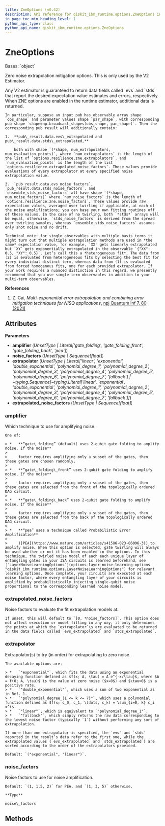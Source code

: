 ```yaml
---
title: ZneOptions (v0.42)
description: API reference for qiskit_ibm_runtime.options.ZneOptions in qiskit-ibm-runtime v0.42
in_page_toc_min_heading_level: 1
python_api_type: class
python_api_name: qiskit_ibm_runtime.options.ZneOptions
---
```


# ZneOptions

<Class id="qiskit_ibm_runtime.options.ZneOptions" isDedicatedPage={true} github="https://github.com/Qiskit/qiskit-ibm-runtime/tree/stable/0.42/qiskit_ibm_runtime/options/zne_options.py#L36-L188" signature="ZneOptions(amplifier=Unset, noise_factors=Unset, extrapolator=Unset, extrapolated_noise_factors=Unset)" modifiers="class">
  Bases: `object`

  Zero noise extrapolation mitigation options. This is only used by the V2 Estimator.

  <Admonition title="Note" type="note">
    Any V2 estimator is guaranteed to return data fields called `evs` and `stds` that report the desired expectation value estimates and errors, respectively. When ZNE options are enabled in the runtime estimator, additional data is returned.

    In particular, suppose an input pub has observable array shape `obs_shape` and parameter values shape `par_shape`, with corresponding pub shape `shape=np.broadcast_shapes(obs_shape, par_shape)`. Then the corresponding pub result will additionally contain:

    1.  **pub\_result.data.evs\_extrapolated and pub\_result.data.stds\_extrapolated,**

        both with shape `(*shape, num_extrapolators, num_evaluation_points)`, where `num_extrapolators` is the length of the list of `options.resilience.zne.extrapolators`, and `num_evaluation_points` is the length of the list `options.resilience.extrapolated_noise_factors`. These values provide evaluations of every extrapolator at every specified noise extrapolation value.

    2.  `pub_result.data.evs_noise_factors`, `pub_result.data.stds_noise_factors`, and `ensemble_stds_noise_factors` all have shape `(*shape, num_noise_factors)` where `num_noise_factors` is the length of `options.resilience.zne.noise_factors`. These values provide raw expectation values, averaged over twirling if applicable, at each of the noise amplifications; you can base your own fitting routines off of these values. In the case of no twirling, both `*stds*` arrays will be equal, otherwise, `stds_noise_factors` is derived from the spread over twirling samples, whereas `ensemble_stds_noise_factors` assumes only shot noise and no drift.

    Technical note: for single observables with multiple basis terms it might turn out that multiple extrapolation methods are used in *the same* expectation value, for example, `XX` gets linearly extrapolated but `XY` gets exponentially extrapolated in the observable `{"XX": 0.5, "XY": 0.5}`. Let’s call this a *heterogeneous fit*. The data from (2) is evaluated from heterogeneous fits by selecting the best fit for every individual distinct term, whereas data from (1) is evaluated from forced homogenous fits, one for each provided extrapolator. If your work requires a nuanced distinction in this regard, we presently recommend that you use single-term observables in addition to your multi-term observables.
  </Admonition>

  **References**

  1.  Z. Cai, *Multi-exponential error extrapolation and combining error mitigation techniques for NISQ applications*, [npj Quantum Inf 7, 80 (2021)](https://www.nature.com/articles/s41534-021-00404-3)

  ## Attributes

  **Parameters**

  *   **amplifier** (*UnsetType | Literal\['gate\_folding', 'gate\_folding\_front', 'gate\_folding\_back', 'pea']*)
  *   **noise\_factors** (*UnsetType | Sequence\[float]*)
  *   **extrapolator** (*UnsetType | Literal\['linear', 'exponential', 'double\_exponential', 'polynomial\_degree\_1', 'polynomial\_degree\_2', 'polynomial\_degree\_3', 'polynomial\_degree\_4', 'polynomial\_degree\_5', 'polynomial\_degree\_6', 'polynomial\_degree\_7', 'fallback'] | \~typing.Sequence\[\~typing.Literal\['linear', 'exponential', 'double\_exponential', 'polynomial\_degree\_1', 'polynomial\_degree\_2', 'polynomial\_degree\_3', 'polynomial\_degree\_4', 'polynomial\_degree\_5', 'polynomial\_degree\_6', 'polynomial\_degree\_7', 'fallback']]*)
  *   **extrapolated\_noise\_factors** (*UnsetType | Sequence\[float]*)

  ### amplifier

  <Attribute id="qiskit_ibm_runtime.options.ZneOptions.amplifier" attributeTypeHint="UnsetType | Literal['gate_folding', 'gate_folding_front', 'gate_folding_back', 'pea']" attributeValue="Unset">
    Which technique to use for amplifying noise.

    One of:

    > *   **“gate\_folding” (default) uses 2-qubit gate folding to amplify noise. If the noise**
    >
    >     factor requires amplifying only a subset of the gates, then these gates are chosen randomly.
    >
    > *   **“gate\_folding\_front” uses 2-qubit gate folding to amplify noise. If the noise**
    >
    >     factor requires amplifying only a subset of the gates, then these gates are selected from the front of the topologically ordered DAG circuit.
    >
    > *   **“gate\_folding\_back” uses 2-qubit gate folding to amplify noise. If the noise**
    >
    >     factor requires amplifying only a subset of the gates, then these gates are selected from the back of the topologically ordered DAG circuit.
    >
    > *   **“pea” uses a technique called Probabilistic Error Amplification**
    >
    >     ([PEA](https://www.nature.com/articles/s41586-023-06096-3)) to amplify noise. When this option is selected, gate twirling will always be used whether or not it has been enabled in the options. In this technique, the twirled noise model of each each unique layer of entangling gates in your ISA circuits is learned beforehand, see [`LayerNoiseLearningOptions`](options-layer-noise-learning-options "qiskit_ibm_runtime.options.LayerNoiseLearningOptions") for relevant learning options. Once complete, your circuits are executed at each noise factor, where every entangling layer of your circuits is amplified by probabilistically injecting single-qubit noise proportional to the corresponding learned noise model.
  </Attribute>

  ### extrapolated\_noise\_factors

  <Attribute id="qiskit_ibm_runtime.options.ZneOptions.extrapolated_noise_factors" attributeTypeHint="UnsetType | Sequence[float]" attributeValue="Unset">
    Noise factors to evaluate the fit extrapolation models at.

    If unset, this will default to `[0, *noise_factors]`. This option does not affect execution or model fitting in any way, it only determines the points at which the `extrapolator`\s are evaluated to be returned in the data fields called `evs_extrapolated` and `stds_extrapolated`.
  </Attribute>

  ### extrapolator

  <Attribute id="qiskit_ibm_runtime.options.ZneOptions.extrapolator" attributeTypeHint="UnsetType | Literal['linear', 'exponential', 'double_exponential', 'polynomial_degree_1', 'polynomial_degree_2', 'polynomial_degree_3', 'polynomial_degree_4', 'polynomial_degree_5', 'polynomial_degree_6', 'polynomial_degree_7', 'fallback'] | Sequence[Literal['linear', 'exponential', 'double_exponential', 'polynomial_degree_1', 'polynomial_degree_2', 'polynomial_degree_3', 'polynomial_degree_4', 'polynomial_degree_5', 'polynomial_degree_6', 'polynomial_degree_7', 'fallback']]" attributeValue="Unset">
    Extrapolator(s) to try (in order) for extrapolating to zero noise.

    The available options are:

    > *   `"exponential"`, which fits the data using an exponential decaying function defined as $f(x; A, \tau) = A e^{-x/\tau}$, where $A = f(0; A, \tau)$ is the value at zero noise ($x=0$) and $\tau>0$ is a positive rate.
    > *   `"double_exponential"`, which uses a sum of two exponential as in Ref. 1.
    > *   `"polynomial_degree_(1 <= k <= 7)"`, which uses a polynomial function defined as $f(x; c_0, c_1, \ldots, c_k) = \sum_{i=0, k} c_i x^i$.
    > *   `"linear"`, which is equivalent to `"polynomial_degree_1"`.
    > *   `"fallback"`, which simply returns the raw data corresponding to the lowest noise factor (typically `1`) without performing any sort of extrapolation.

    If more than one extrapolator is specified, the `evs` and `stds` reported in the result’s data refer to the first one, while the extrapolated values (`evs_extrapolated` and `stds_extrapolated`) are sorted according to the order of the extrapolators provided.

    Default: `("exponential", "linear")`.
  </Attribute>

  ### noise\_factors

  <Attribute id="qiskit_ibm_runtime.options.ZneOptions.noise_factors" attributeTypeHint="UnsetType | Sequence[float]" attributeValue="Unset">
    Noise factors to use for noise amplification.

    Default: `(1, 1.5, 2)` for PEA, and `(1, 3, 5)` otherwise.

    **Type**

    noise\_factors
  </Attribute>

  ## Methods
</Class>

